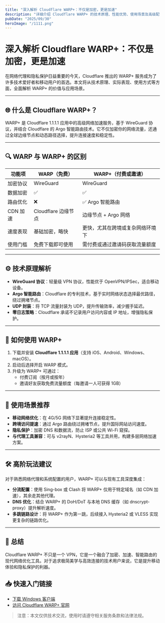 ```yaml
---
title: "深入解析 Cloudflare WARP+：不仅是加密，更是加速"
description: "详细介绍 Cloudflare WARP+ 的技术原理、性能优势、使用场景及高级配置方案"
pubDate: "2025/09/30"
heroImage: "/1111.png"
---
```



<Disclaimer customText="本文讨论的所有技术内容仅用于学习和研究目的，请确保在您的地区合法合规使用相关技术。" />
<RegionAlert />
<RegionRedirect />

# 深入解析 Cloudflare WARP+：不仅是加密，更是加速

在网络代理和隐私保护日益重要的今天，Cloudflare 推出的 WARP+ 服务成为了许多技术爱好者和移动用户的首选。本文将从技术原理、实际表现、使用方式等方面，全面解析 WARP+ 的价值与应用场景。

---

## 🌐 什么是 Cloudflare WARP+？

WARP+ 是 Cloudflare 1.1.1.1 应用中的高级网络加速服务，基于 WireGuard 协议，并结合 Cloudflare 的 Argo 智能路由技术。它不仅加密你的网络流量，还通过全球边缘节点和动态路径选择，提升连接速度和稳定性。

---

## 🔍 WARP 与 WARP+ 的区别

| 功能项       | WARP（免费）                          | WARP+（付费或邀请）                          |
|--------------|----------------------------------------|----------------------------------------------|
| 加密协议     | WireGuard                              | WireGuard                                    |
| 数据加密     | ✅                                      | ✅                                            |
| 路由优化     | ❌                                      | ✅ Argo 智能路由                              |
| CDN 加速     | Cloudflare 边缘节点                    | 边缘节点 + Argo 网络                          |
| 速度表现     | 基础加密，略快                         | 更快，尤其在跨境或复杂网络环境下              |
| 使用门槛     | 免费下载即可使用                       | 需付费或通过邀请码获取流量额度                |

---

## ⚙️ 技术原理解析

- **WireGuard 协议**：轻量级 VPN 协议，性能优于 OpenVPN/IPSec，适合移动设备。
- **Argo 智能路由**：Cloudflare 的专利技术，基于实时网络状态选择最优路径，绕过拥堵节点。
- **UDP 封装**：将 TCP 流量封装为 UDP，提升传输效率，减少握手延迟。
- **零日志策略**：Cloudflare 承诺不记录用户访问内容或 IP 地址，增强隐私保护。

---

## 📱 如何使用 WARP+

1. 下载并安装 **Cloudflare 1.1.1.1 应用**（支持 iOS、Android、Windows、macOS）。
2. 启动后选择开启 WARP 模式。
3. 升级为 WARP+ 可通过：
   - 付费订阅（按月或按年）
   - 邀请好友获取免费流量额度（每邀请一人可获得 1GB）

---

## 🧠 使用场景推荐

- **移动网络优化**：在 4G/5G 网络下显著提升连接稳定性。
- **跨境访问提速**：通过 Argo 路由绕过拥堵节点，提升国际网站访问速度。
- **隐私保护**：加密 DNS 和数据流，防止 ISP 或公共 Wi-Fi 窥探。
- **与代理工具兼容**：可与 v2rayN、Hysteria2 等工具并用，构建多层网络加速方案。

---

## 🛠️ 高阶玩法建议

对于熟悉网络代理和系统配置的用户，WARP+ 可以与现有工具深度集成：

- **分流配置**：使用 Sing-box 或 Clash 将 WARP+ 仅用于特定域名（如 CDN 加速），其余走其他代理。
- **DNS 优化**：结合 WARP+ 的 DoH/DoT 与本地 DNS 缓存（如 dnscrypt-proxy）提升解析速度。
- **多跳链路设计**：将 WARP+ 作为第一跳，后续接入 Hysteria2 或 VLESS 实现更复杂的链路优化。

---

## 🧾 总结

Cloudflare WARP+ 不只是一个 VPN，它是一个融合了加密、加速、智能路由的现代网络优化工具。对于追求极简美学与高效连接的技术用户来说，它是提升移动体验和隐私保护的利器。

## 📥 快速入门链接

- [下载 Windows 客户端](https://1111-releases.cloudflareclient.com/win/latest)
- [访问 Cloudflare WARP+ 官网](https://one.one.one.one/)

> 注意：本文仅供技术交流，使用时请遵守相关服务条款和法律法规。